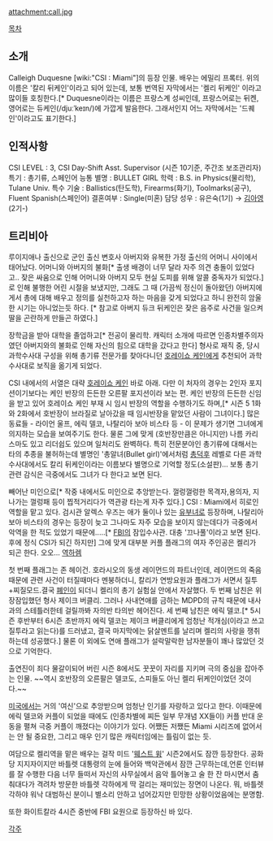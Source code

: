 attachment:call.jpg

[[목차]]

== 소개 ==

Calleigh Duquesne
[wiki:"CSI : Miami"]의 등장 인물. 배우는 에밀리 프록터. 위의 이름은 '칼리 뒤케인'이라고 되어 있는데, 보통 번역된 자막에서는 '켈리 뒤케인' 이라고 많이들 호칭한다.[* Duquesne이라는 이름은 프랑스계 성씨인데, 프랑스어로는 뒤켄, 영어로는 듀케인(/djuːˈkeɪn/)에 가깝게 발음한다. 그래서인지 어느 자막에서는 '드퀘인'이라고도 표기한다.]

== 인적사항 ==

CSI LEVEL : 3, CSI Day-Shift Asst. Supervisor (시즌 10기준, 주간조 보조관리자) 
특기 : 총기류, 스페인어 능통
별명 : BULLET GIRL
학력 : B.S. in Physics(물리학), Tulane Univ. 
특수 기술 : Ballistics(탄도학), Firearms(화기), Toolmarks(공구), Fluent Spanish(스페인어) 
결혼여부 : Single(미혼) 
담당 성우 : 유은숙(1기) → [[김아영]](2기-)

== 트리비아 ==

루이지애나 출신으로 군인 출신 변호사 아버지와 유복한 가정 출신의 어머니 사이에서 태어났다. 어머니와 아버지의 불화[* 출생 배경이 너무 달라 자주 의견 충돌이 있었다고.. 잦은 싸움으로 인해 어머니와 아버지 모두 현실 도피를 위해 알콜 중독자가 되었다.]로 인해 불행한 어린 시절을 보냈지만, 그래도 그 때 (가끔씩 정신이 돌아왔던) 아버지에게서 총에 대해 배우고 정의를 실천하고자 하는 마음을 갖게 되었다고 하니 완전히 암울한 시기는 아니었는듯 하다. [* 참고로 아버지 듀크 뒤케인은 잦은 음주로 사건을 일으켜 딸을 곤란하게 만들곤 하였다.]

장학금을 받아 대학을 졸업하고[* 전공이 물리학. 캐릭터 소개에 따르면 인종차별주의자였던 아버지와의 불화로 인해 자신의 힘으로 대학을 갔다고 한다] 형사로 재직 중, 당시 과학수사대 구성을 위해 총기류 전문가를 찾아다니던 [[호레이쇼 케인]]에게 추천되어 과학수사대로 보직을 옮기게 되었다.

CSI 내에서의 서열은 대략 [[호레이쇼 케인]] 바로 아래. 다만 이 처자의 경우는 2인자 포지션이기보다는 케인 반장의 든든한 오른팔 포지션이라 보는 편. 케인 반장의 든든한 신임을 받고 있어 호레이쇼 케인 부재 시 임시 반장의 역할을 수행하기도 하며,[* 시즌 5 1화와 2화에서 호반장이 브라질로 날아갔을 때 임시반장을 맡았던 사람이 그녀이다.] 많은 동료들 - 라이언 울프, 에릭 델코, 나탈리아 보아 비스타 등 - 이 문제가 생기면 그녀에게 의지하는 모습을 보여주기도 한다. 물론 그에 맞게 (호반장만큼은 아니지만) 나름 카리스마도 있고 리더쉽도 있으며 일처리도 완벽하다. 특히 전문분야인 총기류에 대해서는 타의 추종을 불허하는데 별명인 '총알녀(Bullet girl)'에서처럼 [[총덕후]] 레벨로 다른 과학 수사대에서도 칼리 뒤케인이라는 이름보다 별명으로 기억할 정도(소설판)... 보통 총기 관련 감식은 극중에서도 그녀가 다 한다고 보면 된다.

빼어난 미인으로[* 작중 내에서도 미인으로 추앙받는다. 껄렁껄렁한 목격자,용의자, 지나가는 껄렁패 등이 찝적거리다가 역관광 타는게 자주 있다.] CSI : Miami에서 히로인 역할을 맡고 있다. 검시관 알렉스 우즈는 애가 둘이나 있는 [[유부녀]]로 등장하며, 나탈리아 보아 비스타의 경우는 등장이 늦고 그나마도 자주 모습을 보이지 않는데다가 극중에서 악역을 한 적도 있었기 때문에.....[* [[FBI]]의 잠입수사관. 대충 '끄나풀'이라고 보면 된다. 후에 정식 CSI가 되긴 하지만] 그에 맞게 대부분 커플 플래그의 여자 주인공은 켈리가 되곤 한다. 오오... [[역하렘]]

첫 번째 플래그는 존 헤이건. 호라시오의 동생 레이먼드의 파트너인데, 레이먼드의 죽음 때문에 관련 사건이 터질때마다 멘붕하더니, 칼리가 연방요원과 플래그가 서면서 질투+찌질모드.결국 [[폐인]]이 되더니 켈리의 총기 실험실 안에서 자살했다. 두 번째 남친은 위장잠입했던 형사 제이크 버클리. 그러나 사내연애를 금하는 MDPD의 규칙 때문에 내사과의 스테틀러한테 걸릴까봐 자의반 타의반 헤어진다. 세 번째 남친은 에릭 델코.[* 5시즌 후반부터 6시즌 초반까지 에릭 델코는 제이크 버클리에게 엄청난 적개심(이라고 쓰고 질투라고 읽는다)를 드러냈고, 결국 마지막에는 닭살멘트를 날리며 켈리의 사랑을 쟁취하는데 성공했다.] 물론 이 외에도 연애 플래그가 설락말락한 남자분들이 꽤나 많았던 것으로 기억한다. 

출연진이 죄다 물갈이되어 버린 시즌 8에서도 꿋꿋이 자리를 지키며 극의 중심을 잡아주는 인물. ~~역시 호반장의 오른팔은 델코도, 스피들도 아닌 켈리 뒤케인이었던 것이다.~~

[[미국]]에서는 거의 '여신'으로 추앙받으며 엄청난 인기를 자랑하고 있다고 한다. 이때문에 에릭 델코와 커플이 되었을 때에도 (인종차별에 찌든 일부 무개념 XX들이) 커플 반대 운동을 펼쳐 극중 커플이 깨졌다는 이야기가 있다. 어쨌든 저쨌든 Miami 시리즈에 없어서는 안 될 중요한, 그리고 매우 인기 많은 캐릭터임에는 틀림이 없는 듯. 

여담으로 켈리역을 맡은 배우는 걸작 미드 '[[웨스트 윙]]' 시즌2에서도 잠깐 등장한다. 공화당 지지자이지만 바틀렛 대통령의 눈에 들어와 백악관에서 잠깐 근무하는데,언론 인터뷰를 잘 수행한 다음 너무 들떠서 자신의 사무실에서 음악 틀어놓고 술 한 잔 마시면서 춤춰대다가 격려차 방문한 바틀렛 각하에게 딱 걸리는 재미있는 장면이 나온다. 뭐, 바틀렛 각하야 워낙 대범하신 분이니 별소리 안하고 넘어갔지만 민망한 상황이었음에는 분명함.

또한 화이트칼라 4시즌 중반에 FBI 요원으로 등장하신 바 있다. 

[[각주]]
